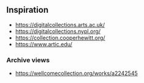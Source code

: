## Inspiration

* https://digitalcollections.arts.ac.uk/
* https://digitalcollections.nypl.org/
* https://collection.cooperhewitt.org/
* https://www.artic.edu/
  

### Archive views

* https://wellcomecollection.org/works/a2242545